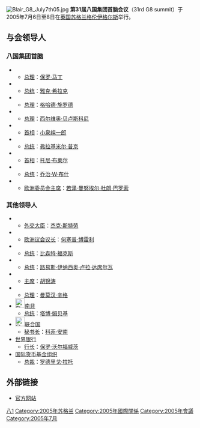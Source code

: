 {{noteTA
|T=zh:第31届八国集团首脑会议;zh-hans:第31届八国集团首脑会议;zh-hk:第31屆八大工業國高峰會議;zh-tw:第31屆八大工業國高峰會議;
|1=zh:八国集团;zh-hans:八国集团;zh-hk:八大工業國;zh-tw:八大工業國;
|2=zh:首脑会议;zh-hans:首脑会议;zh-hk:高峰會議;zh-tw:高峰會議;
}}
[[File:Blair_G8_July7th05.jpg|thumb]]
'''第31届八国集团首脑会议'''（31rd G8 summit）于2005年7月6日至8日在[[英国|英国]][[苏格兰|苏格兰]][[格伦伊格尔斯|格伦伊格尔斯]]举行。

==与会领导人==
===八国集团首脑===
*{{CAN}}
**[[加拿大总理|总理]]：[[保罗·马丁|保罗·马丁]]
*{{FRA}}
**[[法国总统|总统]]：[[雅克·希拉克|雅克·希拉克]]
*{{GER}}
**[[德国总理|总理]]：[[格哈德·施罗德|格哈德·施罗德]]
*{{ITA}}
**[[意大利总理|总理]]：[[西尔维奥·贝卢斯科尼|西尔维奥·贝卢斯科尼]]
*{{JPN}}
**[[日本首相|首相]]：[[小泉纯一郎|小泉纯一郎]]
*{{RUS}}
**[[俄罗斯总统|总统]]：[[弗拉基米尔·普京|弗拉基米尔·普京]]
*{{UK}}
**[[英国首相|首相]]：[[托尼·布莱尔|托尼·布莱尔]]
*{{USA}}
**[[美国总统|总统]]：[[乔治·W·布什|乔治·W·布什]]
*{{EU}}
**[[欧洲委员会主席|欧洲委员会主席]]：[[若泽·曼努埃尔·杜朗·巴罗索|若泽·曼努埃尔·杜朗·巴罗索]]

===其他领导人===
*{{UK}}
**[[英国外交大臣|外交大臣]]：[[杰克·斯特劳|杰克·斯特劳]]
*{{EU}}
**[[欧洲议会议长|欧洲议会议长]]：[[何塞普·博雷利|何塞普·博雷利]]
*{{MEX}}
**[[墨西哥总统|总统]]：[[比森特·福克斯|比森特·福克斯]]
*{{BRA}}
**[[巴西总统|总统]]：[[路易斯·伊纳西奥·卢拉·达席尔瓦|路易斯·伊纳西奥·卢拉·达席尔瓦]]
*{{PRC}}
**[[中华人民共和国主席|主席]]：[[胡锦涛|胡锦涛]]
*{{IND}}
**[[印度总理|总理]]：[[曼莫汉·辛格|曼莫汉·辛格]]
*[[File:Flag_of_South_Africa.svg|25px]][[南非|南非]]
**[[南非总统|总统]]：[[塔博·姆贝基|塔博·姆贝基]]
*[[File:Flag_of_the_United_Nations.svg|25px]][[联合国|联合国]]
**[[联合国秘书长|秘书长]]：[[科菲·安南|科菲·安南]]
*[[世界银行|世界银行]]
**[[世界银行行长|行长]]：[[保罗·沃尔福威茨|保罗·沃尔福威茨]]
*[[国际货币基金组织|国际货币基金组织]]
**[[国际货币基金组织总裁|总裁]]：[[罗德里戈·拉托|罗德里戈·拉托]]

==外部链接==
* [http://webarchive.loc.gov/all/20080913235039/http%3A//www.g8.gov.uk/servlet/Front?pagename%3DOpenMarket/Xcelerate/ShowPage%26c%3DPage%26cid%3D1078995902703 官方网站]

{{start box}}
{{succession box|[[第30届八国集团首脑会议|第30届八国集团首脑会议]]|[[第32届八国集团首脑会议|第32届八国集团首脑会议]]|[[八国集团首脑会议|八国集团首脑会议]]|2005年}}
{{end box}}
{{七大工業國組織會議|state=collapsed}}

[[Category:七大工業國組織會議|八1]]
[[Category:2005年苏格兰|Category:2005年苏格兰]]
[[Category:2005年國際關係|Category:2005年國際關係]]
[[Category:2005年會議|Category:2005年會議]]
[[Category:2005年7月|Category:2005年7月]]
